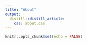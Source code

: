 ```yaml
---
title: "About"
output:
  distill::distill_article:
    css: about.css
---
```


```r
knitr::opts_chunk$set(echo = FALSE)
```
